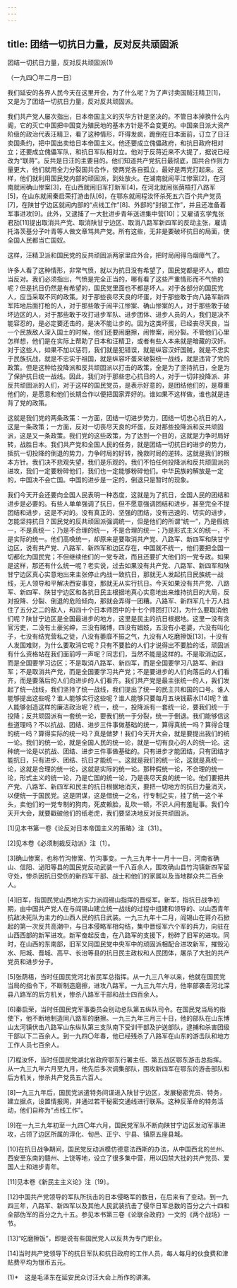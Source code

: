 ```yaml
---
---
---
```

title: 团结一切抗日力量，反对反共顽固派
---



团结一切抗日力量，反对反共顽固派(1)


（一九四〇年二月一日）

我们延安的各界人民今天在这里开会，为了什么呢？为了声讨卖国贼汪精卫[1]，又是为了团结一切抗日力量，反对反共顽固派。

我们共产党人屡次指出，日本帝国主义的灭华方针是坚决的。不管日本掉换什么内阁，它的灭亡中国把中国变为殖民地的基本方针是不会变更的。中国亲日派大资产阶级的政治代表汪精卫，看了这种情形，吓得发疯，跪倒在日本面前，订立了日汪卖国条约，把中国出卖给日本帝国主义。他还要成立傀儡政府，和抗日政府相对立；还要成立傀儡军队，和抗日军队相对立。他对于反蒋近来不大提了，据说已经改为“联蒋”。反共是日汪的主要目的。他们知道共产党抗日最彻底，国共合作则力量更大，他们就用全力分裂国共合作，使两党各自孤立，最好是两党打起来。这样，他们就利用国民党内部的顽固派，到处放火。在湖南就闹平江惨案[2]，在河南就闹确山惨案[3]，在山西就闹旧军打新军[4]，在河北就闹张荫梧打八路军[5]，在山东就闹秦启荣打游击队[6]，在鄂东就闹程汝怀杀死五六百个共产党员[7]，在陕甘宁边区就闹内部的“点线工作”[8]、外部的“封锁工作”，并且还准备着军事进攻[9]。此外，又逮捕了一大批进步青年送进集中营[10]；又雇请玄学鬼张君劢[11]提出取消共产党、取消陕甘宁边区、取消八路军新四军的反动主张，雇请托洛茨基分子叶青等人做文章骂共产党。所有这些，无非是要破坏抗日的局面，使全国人民都当亡国奴。

这样，汪精卫派和国民党的反共顽固派两家里应外合，把时局闹得乌烟瘴气了。

许多人看了这种情形，非常气愤，就以为抗日没有希望了，国民党都是坏人，都应当反对。我们必须指出，气愤是完全正当的，哪有看了这些严重情形而不气愤的呢？但是抗日仍然是有希望的，国民党里面也不都是坏人。对于各部分的国民党人，应当采取不同的政策。对于那些丧尽天良的坏蛋，对于那些敢于向八路军新四军阵地后面打枪的人，对于那些敢于闹平江惨案、确山惨案的人，对于那些敢于破坏边区的人，对于那些敢于攻打进步军队、进步团体、进步人员的人，我们是决不能容忍的，是必定要还击的，是决不能让步的。因为这类坏蛋，已经丧尽天良，当一个民族敌人深入国土的时候，他们还要闹磨擦，闹惨案，闹分裂。不管他们心里怎样想，他们是在实际上帮助了日本和汪精卫，或者有些人本来就是暗藏的汉奸。对于这些人，如果不加以惩罚，我们就是犯错误，就是纵容汉奸国贼，就是不忠实于民族抗战，就是不忠实于祖国，就是纵容坏蛋来破裂统一战线，就是违背了党的政策。但是这种给投降派和反共顽固派以打击的政策，全是为了坚持抗日，全是为了保护抗日统一战线。因此，我们对于那些忠心抗日的人，对于一切非投降派、非反共顽固派的人们，对于这样的国民党员，是表示好意的，是团结他们的，是尊重他们的，是愿意和他们长期合作以便把国家弄好的。谁如果不这样做，谁也就是违背了党的政策。

这就是我们党的两条政策：一方面，团结一切进步势力，团结一切忠心抗日的人，这是一条政策；一方面，反对一切丧尽天良的坏蛋，反对那些投降派和反共顽固派，这是又一条政策。我们党的这些政策，为了达到一个目的，这就是力争时局好转，战胜日本。我们共产党和全国人民的任务，就是团结一切抗日的进步的势力，抵抗一切投降的倒退的势力，力争时局的好转，挽救时局的逆转。这就是我们的根本方针。我们决不悲观失望，我们是乐观的。我们不怕任何投降派和反共顽固派的进攻，我们一定要粉碎他们，我们也一定能够粉碎他们。中华民族的解放是一定的，中国决不会亡国。中国的进步是一定的，倒退只是暂时的现象。

我们今天开会还要向全国人民表明一种态度，这就是为了抗日，全国人民的团结和进步是必要的。有些人单单强调了抗日，但不愿意强调团结和进步，甚至完全不提团结和进步，这是不对的。没有真正的、坚强的团结，没有迅速的、切实的进步，怎能坚持抗日？国民党的反共顽固派强调统一，但是他们的所谓“统一”，乃是假统一，不是真统一；乃是不合理的统一，不是合理的统一；乃是形式主义的统一，不是实际的统一。他们高唤统一，却原来是要取消共产党、八路军、新四军和陕甘宁边区，说有共产党、八路军、新四军和边区存在，中国就不统一，他们要把全国一切都化为国民党；不但继续他们的一党专政，而且还要扩大他们的一党专政。如果是这样，那还有什么统一呢？老实说，过去如果没有共产党、八路军、新四军和陕甘宁边区真心实意地出来主张停止内战一致抗日，那就无人发起抗日民族统一战线，无人领导和平解决西安事变，那就无从实行抗日。今天如果没有共产党、八路军、新四军、陕甘宁边区和各抗日民主根据地真心实意地出来维持抗日的大局，反对投降、分裂、倒退的危险倾向，那就会弄得一团糟。八路军、新四军几十万人挡住了五分之二的敌人，和四十个日本师团中的十七个师团打[12]，为什么要取消他们呢？陕甘宁边区是全国最进步的地方，这里是民主的抗日根据地。这里一没有贪官污吏，二没有土豪劣绅，三没有赌博，四没有娼妓，五没有小老婆，六没有叫化子，七没有结党营私之徒，八没有萎靡不振之气，九没有人吃磨擦饭[13]，十没有人发国难财，为什么要取消它呢？只有不要脸的人们才说得出不要脸的话，顽固派有什么资格站在我们面前哼一声呢？同志们，当然不能是这样的。不是取消边区，而是全国要学习边区；不是取消八路军、新四军，而是全国要学习八路军、新四军；不是取消共产党，而是全国要学习共产党；不是要进步的人们向落后的人们看齐，而是要落后的人们向进步的人们看齐。我们共产党是最主张统一的人，我们发起了统一战线，我们坚持了统一战线，我们提出了统一的民主共和国的口号。谁人能够提出这些呢？谁人能够实行这些呢？谁人能够只要每月五块钱薪水[14]呢？谁人能够创造这样的廉洁政治呢？统一，统一，投降派有一套统一论，要我们统一于投降；反共顽固派有一套统一论，要我们统一于分裂，统一于倒退。我们能够信这些道理吗？不以抗战、团结、进步三件事做基础的统一，算得真统一吗？算得合理的统一吗？算得实际的统一吗？真是做梦！我们今天开大会，就是要提出我们的统一论。我们的统一论，就是全国人民的统一论，就是一切有良心的人的统一论。这种统一论是以抗战、团结、进步三件事做基础的。只有进步才能团结，只有团结才能抗日，只有进步、团结、抗日才能统一。这就是我们的统一论，这就是真统一论，这就是合理的统一论，这就是实际的统一论。那种假统一论，不合理的统一论，形式主义的统一论，乃是亡国的统一论，乃是丧尽天良的统一论。他们要把共产党、八路军、新四军和民主的抗日根据地消灭，要把一切地方的抗日力量消灭，以便统一于国民党。这是阴谋，这是借统一之名，行专制之实，挂了统一这个羊头，卖他们的一党专制的狗肉，死皮赖脸，乱吹一顿，不识人间有羞耻事。我们今天开大会，就要戳破他们的纸老虎，我们要坚决地反对反共顽固派。

[1]见本书第一卷《论反对日本帝国主义的策略》注〔31〕。

[2]见本卷《必须制裁反动派》注〔1〕。

[3]确山惨案，也称竹沟惨案、竹沟事变。一九三九年十一月十一日，河南省确山、信阳、泌阳等县的国民党反动武装一千八百余人，围攻确山县竹沟镇新四军留守处，惨杀因抗日受伤的新四军干部、战士和他们的家属以及当地群众共二百余人。



[4]旧军，指国民党山西地方实力派阎锡山指挥的晋绥军。新军，指抗日战争初期，由中国共产党人在与阎锡山建立统一战线的过程中组建和领导的、以山西青年抗敌决死队为主力的山西人民的抗日武装。一九三九年十二月，阎锡山在蒋介石掀起的第一次反共高潮中，与日本侵略军相勾结，集中晋绥军六个军的兵力，向驻在山西西部的新军进攻。新军奋起反击，在八路军的支援下，粉碎了旧军的进攻。同时，在山西的东南部，旧军又同国民党中央军中的顽固派相配合进攻新军，摧毁沁水、阳城、晋城、高平、长治等县的抗日民主政权和人民团体，屠杀了大批的共产党员和进步分子。

[5]张荫梧，当时任国民党河北省民军总指挥。从一九三八年以来，他就在国民党当局的指令下，不断制造磨擦，进攻八路军。一九三九年六月，他率部袭击河北深县八路军的后方机关，惨杀八路军干部和战士四百余人。

[6]秦启荣，当时任国民党军事委员会别动总队第五纵队司令。在国民党当局的指使下，他不断地制造同八路军的磨擦。一九三九年三月三十日，他的部队在山东博山太河镇伏击八路军山东纵队第三支队南下受训干部及护送部队，逮捕和杀害团级干部以下二百余人。到一九四〇年春，他已经残杀了八路军在山东的游击队和地方工作人员七百余人。

[7]程汝怀，当时任国民党湖北省政府鄂东行署主任、第五战区鄂东游击总指挥。从一九三九年六月至九月，他先后多次调集部队，围攻新四军在鄂东的游击部队和后方机关，惨杀共产党员五六百人。

[8]一九三九年后，国民党派遣特务间谍进入陕甘宁边区，发展秘密党员、特务，建立据点，设置情报网，并通过若干秘密交通线进行联系。这种反革命的特务活动，他们自称为“点线工作”。

[9]在一九三九年初至一九四〇年六月，国民党军队不断向陕甘宁边区发动军事进攻，占领了边区所属的淳化、旬邑、正宁、宁县、镇原五座县城。

[10]在抗日战争期间，国民党反动派模仿德意法西斯的办法，从中国西北的兰州、西安至东南的赣州、上饶等地，设立了很多集中营，用以囚禁大批的共产党员、爱国人士和进步青年。

[11]见本卷《新民主主义论》注〔19〕。

[12]中国共产党领导的军队所抗击的日本侵略军的数目，在后来有了变动。到一九四三年，八路军、新四军以及其他人民武装抗击了侵华日军总数的百分之六十四和全部伪军的百分之九十五。参见本书第三卷《论联合政府》一文的《两个战场》一节。

[13]“吃磨擦饭”，即是说有些国民党人以反共为专门职业。

[14]当时共产党领导下的抗日军队和抗日政府的工作人员，每人每月的伙食费和津贴费平均为银币五元。



(1)*　这是毛泽东在延安民众讨汪大会上所作的讲演。